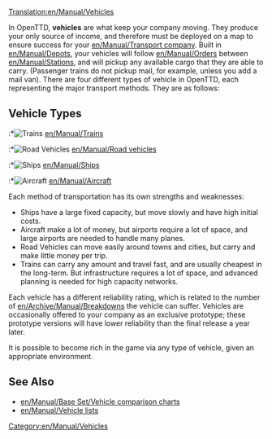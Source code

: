 [[Translation:en/Manual/Vehicles]]
{{en/Manual/Navigation}}

In OpenTTD, '''vehicles''' are what keep your company moving. They produce your only source of income, and therefore must be deployed on a map to ensure success for your [[en/Manual/Transport company]]. Built in [[en/Manual/Depots]], your vehicles will follow [[en/Manual/Orders]] between [[en/Manual/Stations]], and will pickup any available cargo that they are able to carry. (Passenger trains do not pickup mail, for example, unless you add a mail van). There are four different types of vehicle in OpenTTD, each representing the major transport methods. They are as follows:

== Vehicle Types ==
:*[[File:en/Manual/Manual html m16a497ce.png|Trains]] [[en/Manual/Trains]]
:*[[File:en/Manual/Manual html m3518e48c.png|Road Vehicles]] [[en/Manual/Road vehicles]]
:*[[File:en/Manual/Manual html 53123a33.png|Ships]] [[en/Manual/Ships]]
:*[[File:en/Manual/Manual html 442702e6.png|Aircraft]] [[en/Manual/Aircraft]]

Each method of transportation has its own strengths and weaknesses:
*Ships have a large fixed capacity, but move slowly and have high initial costs.
*Aircraft make a lot of money, but airports require a lot of space, and large airports are needed to handle many planes.
*Road Vehicles can move easily around towns and cities, but carry and make little money per trip.
*Trains can carry any amount and travel fast, and are usually cheapest in the long-term. But infrastructure requires a lot of space, and advanced planning is needed for high capacity networks.

Each vehicle has a different reliability rating, which is related to the number of [[en/Archive/Manual/Breakdowns]] the vehicle can suffer. Vehicles are occasionally offered to your company as an exclusive prototype; these prototype versions will have lower reliability than the final release a year later.

It is possible to become rich in the game via any type of vehicle, given an appropriate environment.

==See Also==
*[[en/Manual/Base Set/Vehicle comparison charts]]
*[[en/Manual/Vehicle lists]]
[[Category:en/Manual/Vehicles]]
